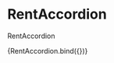 
<Meta
  title="components/organisms/Sections/RentAccordion"
  decorators={[withDesign]}
/>

# RentAccordion

RentAccordion

<Canvas>
  <Story
    name="RentAccordion"
    parameters={{
      design: {
        type: 'figma',
        url: '',
      },
    }}
    args={{}}
  >
    {RentAccordion.bind({})}
  </Story>
</Canvas>

<ArgsTable of={RentAccordion} />
